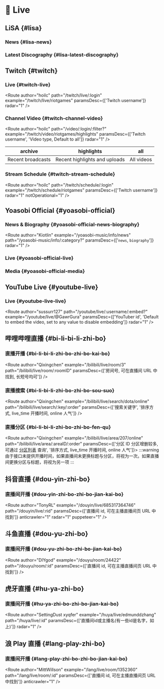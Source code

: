 # 🎥 Live

## LiSA {#lisa}

### News {#lisa-news}

<Route author="Kiotlin" example="/lxixsxa/info" path="/lxixsxa/info" radar="1" />

### Latest Discography {#lisa-latest-discography}

<Route author="Kiotlin" example="/lxixsxa/disco" path="/lxixsxa/disco" radar="1" />

## Twitch {#twitch}

### Live {#twitch-live}

<Route author="hoilc" path="/twitch/live/:login" example="/twitch/live/riotgames" paramsDesc={['Twitch username']} radar="1" />

### Channel Video {#twitch-channel-video}

<Route author="hoilc" path="/video/:login/:filter?" example="/twitch/video/riotgames/highlights" paramsDesc={['Twitch username', 'Video type, Default to all']} radar="1" />

| archive           | highlights                    | all        |
| ----------------- | ----------------------------- | ---------- |
| Recent broadcasts | Recent highlights and uploads | All videos |

### Stream Schedule {#twitch-stream-schedule}

<Route author="hoilc" path="/twitch/schedule/:login" example="/twitch/schedule/riotgames" paramsDesc={['Twitch username']} radar="1" notOperational="1" />

## Yoasobi Official {#yoasobi-official}

### News & Biography {#yoasobi-official-news-biography}

<Route author="Kiotlin" example="/yoasobi-music/info/news" path="/yoasobi-music/info/:category?" paramsDesc={['`news`, `biography`']} radar="1" />

### Live {#yoasobi-official-live}

<Route author="Kiotlin" example="/yoasobi-music/live" path="/yoasobi-music/live" radar="1" />

### Media {#yoasobi-official-media}

<Route author="Kiotlin" example="/yoasobi-music/media" path="/yoasobi-music/media" radar="1" />

## YouTube Live {#youtube-live}

### Live {#youtube-live-live}

<Route author="sussurr127" path="/youtube/live/:username/:embed?" example="/youtube/live/@GawrGura" paramsDesc={['YouTuber id', 'Default to embed the video, set to any value to disable embedding']} radar="1" />

## 哔哩哔哩直播 {#bi-li-bi-li-zhi-bo}

### 直播开播 {#bi-li-bi-li-zhi-bo-zhi-bo-kai-bo}

<Route author="Qixingchen" example="/bilibili/live/room/3" path="/bilibili/live/room/:roomID" paramsDesc={['房间号, 可在直播间 URL 中找到, 长短号均可']} />

### 直播搜索 {#bi-li-bi-li-zhi-bo-zhi-bo-sou-suo}

<Route author="Qixingchen" example="/bilibili/live/search/dota/online" path="/bilibili/live/search/:key/:order" paramsDesc={['搜索关键字', '排序方式, live_time 开播时间, online 人气']} />

### 直播分区 {#bi-li-bi-li-zhi-bo-zhi-bo-fen-qu}

<Route author="Qixingchen" example="/bilibili/live/area/207/online" path="/bilibili/live/area/:areaID/:order" paramsDesc={['分区 ID 分区增删较多, 可通过 [分区列表](https://api.live.bilibili.com/room/v1/Area/getList) 查询', '排序方式, live_time 开播时间, online 人气']}>
  :::warning
  由于接口未提供开播时间，如果直播间未更换标题与分区，将视为一次。如果直播间更换分区与标题，将视为另一项
  :::
</Route>

## 抖音直播 {#dou-yin-zhi-bo}

### 直播间开播 {#dou-yin-zhi-bo-zhi-bo-jian-kai-bo}

<Route author="TonyRL" example="/douyin/live/685317364746" path="/douyin/live/:rid" paramsDesc={['直播间 id, 可在主播直播间页 URL 中找到']} anticrawler="1" radar="1" puppeteer="1" />

## 斗鱼直播 {#dou-yu-zhi-bo}

### 直播间开播 {#dou-yu-zhi-bo-zhi-bo-jian-kai-bo}

<Route author="DIYgod" example="/douyu/room/24422" path="/douyu/room/:id" paramsDesc={['直播间 id, 可在主播直播间页 URL 中找到']} />

## 虎牙直播 {#hu-ya-zhi-bo}

### 直播间开播 {#hu-ya-zhi-bo-zhi-bo-jian-kai-bo}

<Route author="SettingDust xyqfer" example="/huya/live/edmunddzhang" path="/huya/live/:id" paramsDesc={['直播间id或主播名(有一些id是名字，如上)']} radar="1" />

## 浪 Play 直播 {#lang-play-zhi-bo}

### 直播间开播 {#lang-play-zhi-bo-zhi-bo-jian-kai-bo}

<Route author="MittWillson" example="/lang/live/room/1352360" path="/lang/live/room/:id" paramsDesc={['直播间 id, 可在主播直播间页 URL 中找到']} anticrawler="1" />
